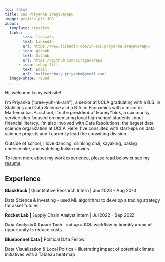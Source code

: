 ```yaml
---
toc: false
title: Sai Priyanka Iragavarapu
image: profile_pic.JPG
about:
  template: trestles
  links:
      - icon: linkedin
        text: LinkedIn
        url: https://www.linkedin.com/in/sai-priyanka-iragavarapu/
      - icon: github
        text: Github
        url: https://github.com/piragavarapu
      - icon: inbox-fill
        text: Email
        url: "mailto:chary.priyanka@gmail.com"
  image-shape: round
---
```


Hi, welcome to my website! 

I'm Priyanka ("pree-yuh-nk-aah"), a senior at UCLA graduating with a B.S. in Statistics and Data Science and a B.A. in Economics with a minor in Mathematics. At school, I'm the president of MoneyThink, a community service club focused on mentoring local high school students about financial literacy. I'm also involved with Data Resolutions, the largest data science organization at UCLA. Here, I've consulted with start-ups on data science projects and I currently lead the consulting division.

Outside of school, I love dancing, drinking chai, kayaking, baking cheesecake, and watching Indian movies.

To learn more about my work experience, please read below or see my [resume](/docs/Iragavarapu, Sai Priyanka_Resume.pdf "resume").

## Experience

**BlackRock |** Quantitative Research Intern | Jun 2023 - Aug 2023

Data Science & Investing - used ML algorithms to develop a trading strategy for asset futures

**Rocket Lab |** Supply Chain Analyst Intern | Jul 2022 - Sep 2022

Data Analysis & Space Tech - set up a SQL workflow to identify areas of opportunity to reduce costs


**Bluebonnet Data |** Political Data Fellow

Data Visualization & Local Politics - illustrating impact of potential climate initiatives with a Tableau heat map

